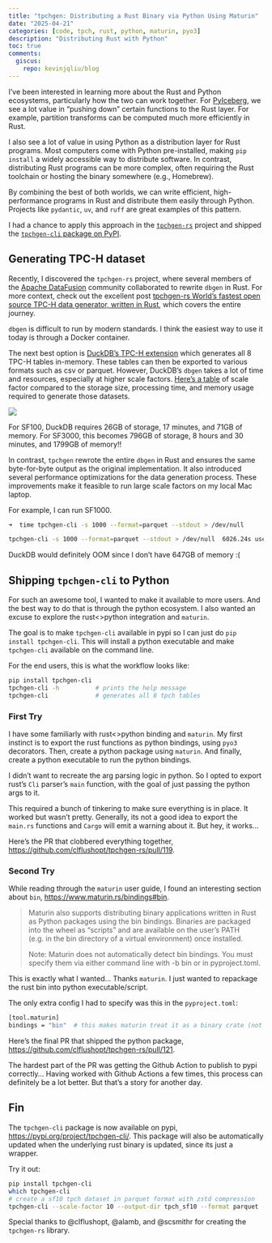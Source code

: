 ```yaml
---
title: "tpchgen: Distributing a Rust Binary via Python Using Maturin"
date: "2025-04-21"
categories: [code, tpch, rust, python, maturin, pyo3]
description: "Distributing Rust with Python"
toc: true
comments:
  giscus: 
    repo: kevinjqliu/blog
---
```


I’ve been interested in learning more about the Rust and Python ecosystems, particularly how the two can work together. For [PyIceberg](https://py.iceberg.apache.org/), we see a lot value in “pushing down” certain functions to the Rust layer. For example, partition transforms can be computed much more efficiently in Rust.

I also see a lot of value in using Python as a distribution layer for Rust programs. Most computers come with Python pre-installed, making `pip install` a widely accessible way to distribute software.  In contrast, distributing Rust programs can be more complex, often requiring the Rust toolchain or hosting the binary somewhere (e.g., Homebrew).

By combining the best of both worlds, we can write efficient, high-performance programs in Rust and distribute them easily through Python. Projects like `pydantic`, `uv`, and `ruff` are great examples of this pattern.

I had a chance to apply this approach in the [`tpchgen-rs`](https://github.com/clflushopt/tpchgen-rs) project and shipped the [`tpchgen-cli` package on PyPI](https://pypi.org/project/tpchgen-cli/).

## Generating TPC-H dataset
Recently, I discovered the `tpchgen-rs` project, where several members of the [Apache DataFusion](https://datafusion.apache.org/) community collaborated to rewrite `dbgen` in Rust. For more context, check out the excellent post [tpchgen-rs World’s fastest open source TPC-H data generator, written in Rust](https://datafusion.apache.org/blog/2025/04/10/fastest-tpch-generator/), which covers the entire journey.

`dbgen` is difficult to run by modern standards. I think the easiest way to use it today is through a Docker container.

The next best option is [DuckDB's TPC-H extension](https://duckdb.org/docs/stable/extensions/tpch.html) which generates all 8 TPC-H tables in-memory. These tables can then be exported to various formats such as csv or parquet. However, DuckDB's `dbgen` takes a lot of time and resources, especially at higher scale factors. [Here's a table](https://duckdb.org/docs/stable/extensions/tpch.html#resource-usage-of-the-data-generator) of scale factor compared to the storage size, processing time, and memory usage required to generate those datasets. 

![](tpch_resources.jpg)

For SF100, DuckDB requires 26GB of storage, 17 minutes, and 71GB of memory. For SF3000, this becomes 796GB of storage, 8 hours and 30 minutes, and 1799GB of memory!!

In contrast, `tpchgen` rewrote the entire `dbgen` in Rust and ensures the same byte-for-byte output as the original implementation. It also introduced several performance optimizations for the data generation process. These improvements make it feasible to run large scale factors on my local Mac laptop. 

For example, I can run SF1000. 
```sh
➜  time tpchgen-cli -s 1000 --format=parquet --stdout > /dev/null

tpchgen-cli -s 1000 --format=parquet --stdout > /dev/null  6026.24s user 195.72s system 738% cpu 14:02.42 total
```
DuckDB would definitely OOM since I don't have 647GB of memory :(

## Shipping `tpchgen-cli` to Python

For such an awesome tool, I wanted to make it available to more users. And the best way to do that is through the python ecosystem. I also wanted an excuse to explore the rust<>python integration and `maturin`.

The goal is to make `tpchgen-cli` available in pypi so I can just do `pip install tpchgen-cli`. This will install a python executable and make `tpchgen-cli` available on the command line. 

For the end users, this is what the workflow looks like:
```sh
pip install tpchgen-cli
tpchgen-cli -h          # prints the help message
tpchgen-cli             # generates all 8 tpch tables
```

### First Try
I have some familiarly with rust<>python binding and `maturin`. My first instinct is to export the rust functions as python bindings, using `pyo3` decorators. Then, create a python package using `maturin`. And finally, create a python executable to run the python bindings. 

I didn't want to recreate the arg parsing logic in python. So I opted to export rust's `Cli` parser's `main` function, with the goal of just passing the python args to it.

This required a bunch of tinkering to make sure everything is in place. It worked but wasn't pretty. Generally, its not a good idea to export the `main.rs` functions and `Cargo` will emit a warning about it. But hey, it works...

Here's the PR that clobbered everything together, [https://github.com/clflushopt/tpchgen-rs/pull/119](https://github.com/clflushopt/tpchgen-rs/pull/119).

### Second Try
While reading through the `maturin` user guide, I found an interesting section about `bin`, [https://www.maturin.rs/bindings#bin](https://www.maturin.rs/bindings#bin).

> Maturin also supports distributing binary applications written in Rust as Python packages using the bin bindings. Binaries are packaged into the wheel as "scripts" and are available on the user's PATH (e.g. in the bin directory of a virtual environment) once installed.
> 
> Note: Maturin does not automatically detect bin bindings. You must specify them via either command line with -b bin or in pyproject.toml.

This is exactly what I wanted... Thanks `maturin`. I just wanted to repackage the rust bin into python executable/script. 

The only extra config I had to specify was this in the `pyproject.toml`:
```sh
[tool.maturin]
bindings = "bin"  # this makes maturin treat it as a binary crate (not a library)
```

Here's the final PR that shipped the python package, [https://github.com/clflushopt/tpchgen-rs/pull/121](https://github.com/clflushopt/tpchgen-rs/pull/121).

The hardest part of the PR was getting the Github Action to publish to pypi correctly... Having worked with Github Actions a few times, this process can definitely be a lot better. But that's a story for another day.

## Fin
The `tpchgen-cli` package is now available on pypi, [https://pypi.org/project/tpchgen-cli/](https://pypi.org/project/tpchgen-cli/).
This package will also be automatically updated when the underlying rust binary is updated, since its just a wrapper. 

Try it out:
```sh
pip install tpchgen-cli
which tpchgen-cli
# create a sf10 tpch dataset in parquet format with zstd compression
tpchgen-cli --scale-factor 10 --output-dir tpch_sf10 --format parquet --parquet-compression 'zstd(1)'
```

Special thanks to @clflushopt, @alamb, and @scsmithr for creating the `tpchgen-rs` library. 
